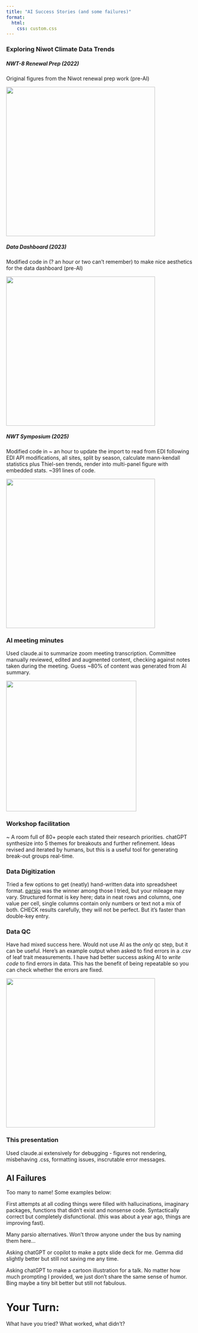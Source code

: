 ```yaml
---
title: "AI Success Stories (and some failures)"
format:
  html:
    css: custom.css
---
```


### Exploring Niwot Climate Data Trends

::: panel-tabset
##### NWT-8 Renewal Prep (2022)

Original figures from the Niwot renewal prep work (pre-AI)

![](figures/d1_temp_by_quarter.jpg){width="400"}

##### Data Dashboard (2023)

Modified code in (? an hour or two can't remember) to make nice aesthetics for the data dashboard (pre-AI)

![](figures/d1_temp_anom_by_season.png){width="400"}

##### NWT Symposium (2025)

Modified code in \~ an hour to update the import to read from EDI following EDI API modifications, all sites, split by season, calculate mann-kendall statistics plus Thiel-sen trends, render into multi-panel figure with embedded stats. \~391 lines of code.

![](figures/combined_plot_temp.jpg){width="400"}
:::

### AI meeting minutes

Used claude.ai to summarize zoom meeting transcription. Committee manually reviewed, edited and augmented content, checking against notes taken during the meeting. Guess \~80% of content was generated from AI summary.

![](figures/IMC_annual_meeting_notes.jpg){width="350"}

### Workshop facilitation

\~ A room full of 80+ people each stated their research priorities. chatGPT synthesize into 5 themes for breakouts and further refinement. Ideas revised and iterated by humans, but this is a useful tool for generating break-out groups real-time.

### Data Digitization

Tried a few options to get (neatly) hand-written data into spreadsheet format. [parsio](https://parsio.io/) was the winner among those I tried, but your mileage may vary. Structured format is key here; data in neat rows and columns, one value per cell, single columns contain only numbers or text not a mix of both. CHECK results carefully, they will not be perfect. But it's faster than double-key entry.

### Data QC

Have had mixed success here. Would not use AI as the *only * qc step, but it can be useful. Here's an example output when asked to find errors in a .csv of leaf trait measurements. I have had better success asking AI to *write code* to find errors in data. This has the benefit of being repeatable so you can check whether the errors are fixed.

![](figures/chatGPT_errors.jpg){width="400"}

### This presentation

Used claude.ai extensively for debugging - figures not rendering, misbehaving .css, formatting issues, inscrutable error messages.

## AI Failures

Too many to name! Some examples below:

First attempts at all coding things were filled with hallucinations, imaginary packages, functions that didn't exist and nonsense code. Syntactically correct but completely disfunctional. (this was about a year ago, things are improving fast).

Many parsio alternatives. Won't throw anyone under the bus by naming them here...

Asking chatGPT or copilot to make a pptx slide deck for me. Gemma did slightly better but still not saving me any time.

Asking chatGPT to make a cartoon illustration for a talk. No matter how much prompting I provided, we just don't share the same sense of humor. Bing maybe a tiny bit better but still not fabulous.

# Your Turn:

What have you tried? What worked, what didn't?
